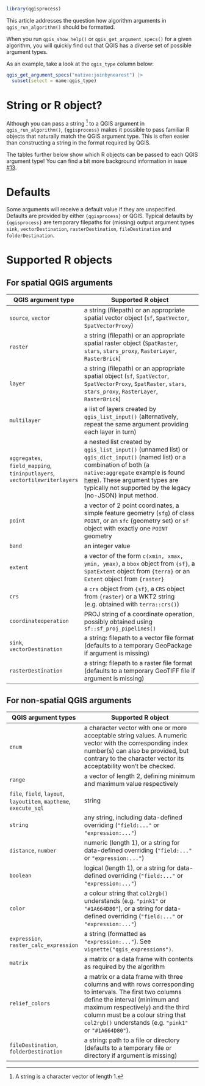 ```r
library(qgisprocess)
```

This article addresses the question how algorithm arguments in `qgis_run_algorithm()` should be formatted.

When you run `qgis_show_help()` or `qgis_get_argument_specs()` for a given algorithm, you will quickly find out that QGIS has a diverse set of possible argument types.

As an example, take a look at the `qgis_type` column below:

```r
qgis_get_argument_specs("native:joinbynearest") |> 
  subset(select = name:qgis_type)
```

# String or R object?

Although you can pass a string [^string] to a QGIS argument in `qgis_run_algorithm()`, `{qgisprocess}` makes it possible to pass familiar R objects that naturally match the QGIS argument type.
This is often easier than constructing a string in the format required by QGIS.

[^string]: A string is a character vector of length 1.

The tables further below show which R objects can be passed to each QGIS argument type!
You can find a bit more background information in issue [#13](https://github.com/r-spatial/qgisprocess/issues/13).

# Defaults

Some arguments will receive a default value if they are unspecified.
Defaults are provided by either `{qgisprocess}` or QGIS.
Typical defaults by `{qgisprocess}` are temporary filepaths for (missing) output argument types `sink`, `vectorDestination`, `rasterDestination`, `fileDestination` and `folderDestination`.

# Supported R objects

## For spatial QGIS arguments

QGIS argument type | Supported R object
-- | -----
`source`, `vector` | a string (filepath) or an appropriate spatial vector object (`sf`, `SpatVector`, `SpatVectorProxy`)
`raster` | a string (filepath) or an appropriate spatial raster object (`SpatRaster`, `stars`, `stars_proxy`, `RasterLayer`, `RasterBrick`)
`layer` |  a string (filepath) or an appropriate spatial object (`sf`, `SpatVector`, `SpatVectorProxy`, `SpatRaster`, `stars`, `stars_proxy`, `RasterLayer`, `RasterBrick`)
`multilayer` | a list of layers created by `qgis_list_input()` (alternatively, repeat the same argument providing each layer in turn)
`aggregates`, `field_mapping`, `tininputlayers`, `vectortilewriterlayers` | a nested list created by `qgis_list_input()` (unnamed list) or `qgis_dict_input()` (named list) or a combination of both (a `native:aggregate` example is found [here](https://github.com/r-spatial/qgisprocess/issues/133#issuecomment-1488490056)). These argument types are typically not supported by the legacy (no-JSON) input method.
`point` | a vector of 2 point coordinates, a simple feature geometry (`sfg`) of class `POINT`, or an `sfc` (geometry set) or `sf` object with exactly one `POINT` geometry
`band` | an integer value
`extent` | a vector of the form `c(xmin, xmax, ymin, ymax)`, a `bbox` object from `{sf}`, a `SpatExtent` object from `{terra}` or an `Extent` object from `{raster}`
`crs` | a `crs` object from `{sf}`, a `CRS` object from `{raster}` or a WKT2 string (e.g. obtained with `terra::crs()`)
`coordinateoperation` | PROJ string of a coordinate operation, possibly obtained using `sf::sf_proj_pipelines()`
`sink`, `vectorDestination` | a string: filepath to a vector file format (defaults to a temporary GeoPackage if argument is missing)
`rasterDestination` | a string: filepath to a raster file format (defaults to a temporary GeoTIFF file if argument is missing)

## For non-spatial QGIS arguments

QGIS argument types | Supported R object
-- | -----
`enum` | a character vector with one or more acceptable string values. A numeric vector with the corresponding index number(s) can also be provided, but contrary to the character vector its acceptability won't be checked.
`range` | a vector of length 2, defining minimum and maximum value respectively
`file`, `field`, `layout`, `layoutitem`, `maptheme`, `execute_sql` | string
`string` | any string, including data-defined overriding (`"field:..."` or `"expression:..."`)
`distance`, `number` | numeric (length 1), or a string for data-defined overriding (`"field:..."` or `"expression:..."`)
`boolean` | logical (length 1), or a string for data-defined overriding (`"field:..."` or `"expression:..."`)
`color` | a colour string that `col2rgb()` understands (e.g. `"pink1"` or `"#1A664D80"`), or a string for data-defined overriding (`"field:..."` or `"expression:..."`)
`expression`, `raster_calc_expression` | a string (formatted as `"expression:..."`). See `vignette("qgis_expressions")`.
`matrix` | a matrix or a data frame with contents as required by the algorithm
`relief_colors` | a matrix or a data frame with three columns and with rows corresponding to intervals. The first two columns define the interval (minimum and maximum respectively) and the third column must be a colour string that `col2rgb()` understands (e.g. `"pink1"` or `"#1A664D80"`).
`fileDestination`, `folderDestination` | a string: path to a file or directory (defaults to a temporary file or directory if argument is missing)


